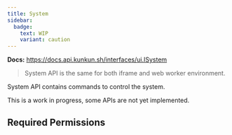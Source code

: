 ```yaml
---
title: System
sidebar:
  badge:
    text: WIP
    variant: caution
---
```


**Docs:** https://docs.api.kunkun.sh/interfaces/ui.ISystem

> System API is the same for both iframe and web worker environment.

System API contains commands to control the system.

This is a work in progress, some APIs are not yet implemented.

## Required Permissions


<SystemAPI />
